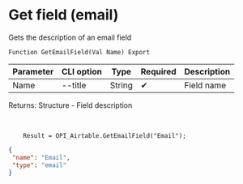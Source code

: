 ﻿---
sidebar_position: 8
---


# Get field (email)
 Gets the description of an email field



`Function GetEmailField(Val Name) Export`

  | Parameter | CLI option | Type | Required | Description |
  |-|-|-|-|-|
  | Name | --title | String | &#x2714; | Field name |

  
  Returns:  Structure - Field description

<br/>




```bsl title="Code example"
    Result = OPI_Airtable.GetEmailField("Email");
```
 



```json title="Result"
{
 "name": "Email",
 "type": "email"
}
```
